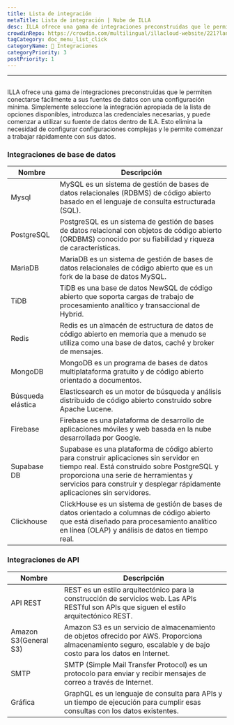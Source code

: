 ```yaml
---
title: Lista de integración
metaTitle: Lista de integración | Nube de ILLA
desc: ILLA ofrece una gama de integraciones preconstruidas que le permiten conectarse fácilmente a sus fuentes de datos con una configuración mínima
crowdinRepo: https://crowdin.com/multilingual/illacloud-website/221?languages=es&filter=basic&value=0
tagCategory: doc_menu_list_click
categoryName: 🔨 Integraciones
categoryPriority: 3
postPriority: 1
---
```


* * *

## <h2 hidden>Lista de integración</h2>

ILLA ofrece una gama de integraciones preconstruidas que le permiten conectarse fácilmente a sus fuentes de datos con una configuración mínima. Simplemente seleccione la integración apropiada de la lista de opciones disponibles, introduzca las credenciales necesarias, y puede comenzar a utilizar su fuente de datos dentro de ILA. Esto elimina la necesidad de configurar configuraciones complejas y le permite comenzar a trabajar rápidamente con sus datos.

### Integraciones de base de datos

| Nombre            | Descripción                                                                                                                                                                                                                                                    |
| ----------------- | -------------------------------------------------------------------------------------------------------------------------------------------------------------------------------------------------------------------------------------------------------------- |
| Mysql             | MySQL es un sistema de gestión de bases de datos relacionales (RDBMS) de código abierto basado en el lenguaje de consulta estructurada (SQL).                                                                                                                  |
| PostgreSQL        | PostgreSQL es un sistema de gestión de bases de datos relacional con objetos de código abierto (ORDBMS) conocido por su fiabilidad y riqueza de características.                                                                                               |
| MariaDB           | MariaDB es un sistema de gestión de bases de datos relacionales de código abierto que es un fork de la base de datos MySQL.                                                                                                                                    |
| TiDB              | TiDB es una base de datos NewSQL de código abierto que soporta cargas de trabajo de procesamiento analítico y transaccional de Hybrid.                                                                                                                         |
| Redis             | Redis es un almacén de estructura de datos de código abierto en memoria que a menudo se utiliza como una base de datos, caché y broker de mensajes.                                                                                                            |
| MongoDB           | MongoDB es un programa de bases de datos multiplataforma gratuito y de código abierto orientado a documentos.                                                                                                                                                  |
| Búsqueda elástica | Elasticsearch es un motor de búsqueda y análisis distribuido de código abierto construido sobre Apache Lucene.                                                                                                                                                 |
| Firebase          | Firebase es una plataforma de desarrollo de aplicaciones móviles y web basada en la nube desarrollada por Google.                                                                                                                                              |
| Supabase DB       | Supabase es una plataforma de código abierto para construir aplicaciones sin servidor en tiempo real. Está construido sobre PostgreSQL y proporciona una serie de herramientas y servicios para construir y desplegar rápidamente aplicaciones sin servidores. |
| Clickhouse        | ClickHouse es un sistema de gestión de bases de datos orientado a columnas de código abierto que está diseñado para procesamiento analítico en línea (OLAP) y análisis de datos en tiempo real.                                                                |

### Integraciones de API

| Nombre                | Descripción                                                                                                                                                      |
| --------------------- | ---------------------------------------------------------------------------------------------------------------------------------------------------------------- |
| API REST              | REST es un estilo arquitectónico para la construcción de servicios web. Las APIs RESTful son APIs que siguen el estilo arquitectónico REST.                      |
| Amazon S3(General S3) | Amazon S3 es un servicio de almacenamiento de objetos ofrecido por AWS. Proporciona almacenamiento seguro, escalable y de bajo costo para los datos en Internet. |
| SMTP                  | SMTP (Simple Mail Transfer Protocol) es un protocolo para enviar y recibir mensajes de correo a través de Internet.                                              |
| Gráfica               | GraphQL es un lenguaje de consulta para APIs y un tiempo de ejecución para cumplir esas consultas con los datos existentes.                                      |
